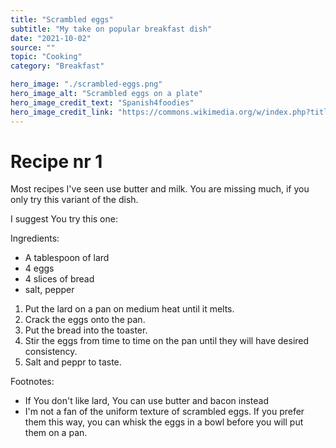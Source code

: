 ---
title: "Scrambled eggs"
subtitle: "My take on popular breakfast dish" 
date: "2021-10-02"
source: ""
topic: "Cooking"
category: "Breakfast"

hero_image: "./scrambled-eggs.png"
hero_image_alt: "Scrambled eggs on a plate"
hero_image_credit_text: "Spanish4foodies"
hero_image_credit_link: "https://commons.wikimedia.org/w/index.php?title=User:Spanish4foodies&action=edit&redlink=1"
---
# Recipe nr 1

Most recipes I've seen use butter and milk. You are 
missing much, if you only try this variant of the dish.

I suggest You try this one:

Ingredients:

- A tablespoon of lard
- 4 eggs
- 4 slices of bread 
- salt, pepper

1. Put the lard on a pan on medium heat until it melts.
2. Crack the eggs onto the pan.
3. Put the bread into the toaster.
4. Stir the eggs from time to time on the pan until they will
have desired consistency.
5. Salt and peppr to taste.

Footnotes:

- If You don't like lard, You can use butter and bacon instead
- I'm not a fan of the uniform texture of scrambled eggs. If you 
prefer them this way, you can whisk the eggs in a bowl before
you will put them on a pan.
